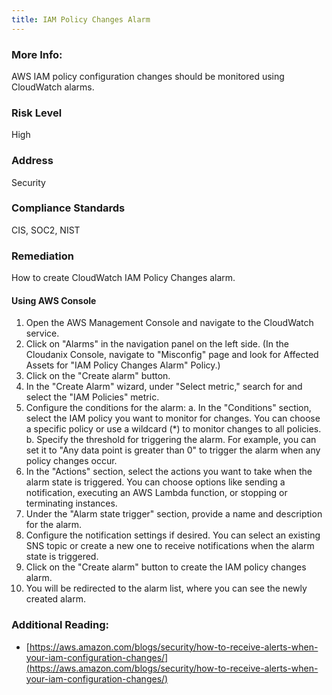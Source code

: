 ```yaml
---
title: IAM Policy Changes Alarm
---
```


### More Info:

AWS IAM policy configuration changes should be monitored using CloudWatch alarms.

### Risk Level

High

### Address

Security

### Compliance Standards

CIS, SOC2, NIST

### Remediation

How to create CloudWatch IAM Policy Changes alarm.

#### Using AWS Console

1. Open the AWS Management Console and navigate to the CloudWatch service.
2. Click on "Alarms" in the navigation panel on the left side.
    (In the Cloudanix Console, navigate to "Misconfig" page and look for Affected Assets for "IAM Policy Changes Alarm" Policy.)
3. Click on the "Create alarm" button.
4. In the "Create Alarm" wizard, under "Select metric," search for and select the "IAM Policies" metric.
5. Configure the conditions for the alarm:
   a. In the "Conditions" section, select the IAM policy you want to monitor for changes. You can choose a specific policy or use a wildcard (*) to monitor changes to all policies.
   b. Specify the threshold for triggering the alarm. For example, you can set it to "Any data point is greater than 0" to trigger the alarm when any policy changes occur.
6. In the "Actions" section, select the actions you want to take when the alarm state is triggered. You can choose options like sending a notification, executing an AWS Lambda function, or stopping or terminating instances.
7. Under the "Alarm state trigger" section, provide a name and description for the alarm.
8. Configure the notification settings if desired. You can select an existing SNS topic or create a new one to receive notifications when the alarm state is triggered.
9. Click on the "Create alarm" button to create the IAM policy changes alarm.
10. You will be redirected to the alarm list, where you can see the newly created alarm.

### Additional Reading:

- [https://aws.amazon.com/blogs/security/how-to-receive-alerts-when-your-iam-configuration-changes/](https://aws.amazon.com/blogs/security/how-to-receive-alerts-when-your-iam-configuration-changes/)
